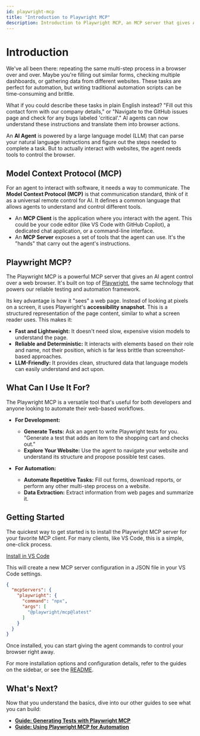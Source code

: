 ```yaml
---
id: playwright-mcp
title: "Introduction to Playwright MCP"
description: Introduction to Playwright MCP, an MCP server that gives AI agents control over a web browser using Playwright.
---
```


# Introduction

We've all been there: repeating the same multi-step process in a browser over and over. Maybe you're filling out similar forms, checking multiple dashboards, or gathering data from different websites. These tasks are perfect for automation, but writing traditional automation scripts can be time-consuming and brittle.

What if you could describe these tasks in plain English instead? "Fill out this contact form with our company details," or "Navigate to the GitHub issues page and check for any bugs labeled 'critical'." AI agents can now understand these instructions and translate them into browser actions.

An **AI Agent** is powered by a large language model (LLM) that can parse your natural language instructions and figure out the steps needed to complete a task. But to actually interact with websites, the agent needs tools to control the browser.

## Model Context Protocol (MCP)

For an agent to interact with software, it needs a way to communicate. The **Model Context Protocol (MCP)** is that communication standard, think of it as a universal remote control for AI. It defines a common language that allows agents to understand and control different tools.

-   An **MCP Client** is the application where you interact with the agent. This could be your code editor (like VS Code with GitHub Copilot), a dedicated chat application, or a command-line interface.
-   An **MCP Server** exposes a set of tools that the agent can use. It's the "hands" that carry out the agent's instructions.

## Playwright MCP?

The Playwright MCP is a powerful MCP server that gives an AI agent control over a web browser. It's built on top of [Playwright](https://playwright.dev), the same technology that powers our reliable testing and automation framework.

Its key advantage is how it "sees" a web page. Instead of looking at pixels on a screen, it uses Playwright's **accessibility snapshot**. This is a structured representation of the page content, similar to what a screen reader uses. This makes it:

-   **Fast and Lightweight:** It doesn't need slow, expensive vision models to understand the page.
-   **Reliable and Deterministic:** It interacts with elements based on their role and name, not their position, which is far less brittle than screenshot-based approaches.
-   **LLM-Friendly:** It provides clean, structured data that language models can easily understand and act upon.

## What Can I Use It For?

The Playwright MCP is a versatile tool that's useful for both developers and anyone looking to automate their web-based workflows.

-   **For Development:**
    -   **Generate Tests:** Ask an agent to write Playwright tests for you. "Generate a test that adds an item to the shopping cart and checks out."
    -   **Explore Your Website:** Use the agent to navigate your website and understand its structure and propose possible test cases.

-   **For Automation:**
    -   **Automate Repetitive Tasks:** Fill out forms, download reports, or perform any other multi-step process on a website.
    -   **Data Extraction:** Extract information from web pages and summarize it.

## Getting Started

The quickest way to get started is to install the Playwright MCP server for your favorite MCP client. For many clients, like VS Code, this is a simple, one-click process.

<p>
<a class="button button--primary" href="vscode:mcp/install?%7B%22name%22%3A%22playwright%22%2C%22command%22%3A%22npx%22%2C%22args%22%3A%5B%22%40playwright%2Fmcp%40latest%22%5D%7D">Install in VS Code</a>
</p>

This will create a new MCP server configuration in a JSON file in your VS Code settings.

```json
{
  "mcpServers": {
    "playwright": {
      "command": "npx",
      "args": [
        "@playwright/mcp@latest"
      ]
    }
  }
}
```

Once installed, you can start giving the agent commands to control your browser right away.

For more installation options and configuration details, refer to the guides on the sidebar, or see the [README](https://github.com/microsoft/playwright-mcp).

## What's Next?

Now that you understand the basics, dive into our other guides to see what you can build:

-   [**Guide: Generating Tests with Playwright MCP**](./playwright-mcp-generating-tests.mdx)
-   [**Guide: Using Playwright MCP for Automation**](./playwright-mcp-browser-automation.mdx)
